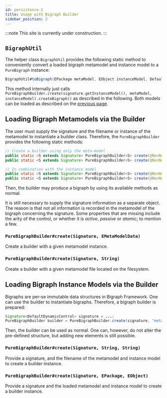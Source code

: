 ```yaml
---
id: persistence-2
title: Usage with Bigraph Builder
sidebar_position: 2
---
```


:::note
This site is currently under construction.
:::

## `BigraphUtil`

The helper class `BigraphUtil` provides the following static method to conveniently convert a loaded bigraph metamodel and instance model
to a `PureBigraph` instance:

```java
BigraphUtil#toBigraph(EPackage metaModel, EObject instanceModel, DefaultDynamicSignature signature): PureBigraph;
```

This method internally just calls `PureBigraphBuilder.create(signature.getInstanceModel(), metaModel, instanceModel).createBigraph()`
as described in the following.
Both models can be loaded as described on the [previous page](../persistence/persistence-intro).

## Loading Bigraph Metamodels via the Builder

The user must supply the signature and the filename or instance of the metamodel to instantiate a builder class.
Therefore, the `PureBigraphBuilder` provides the following static methods:

```java
// Create a builder using only the meta-model
public static <S extends Signature> PureBigraphBuilder<S> create(@NonNull S signature, String metaModelFileName)
public static <S extends Signature> PureBigraphBuilder<S> create(@NonNull S signature, EMetaModelData metaModelData)

// In combination with the instance model
public static <S extends Signature> PureBigraphBuilder<S> create(@NonNull S signature, String metaModelFilePath, String instanceModelFilePath) throws BigraphMetaModelLoadingFailedException
public static <S extends Signature> PureBigraphBuilder<S> create(@NonNull S signature, EPackage metaModel, EObject instanceModel)
```

Then, the builder may produce a bigraph by using its available methods as normal.

It is still necessary to supply the signature information as a separate object.
The reason is that not all information
is recorded in the metamodel of the bigraph concerning the signature.
Some properties that are missing include the arity
of the control, or whether it is _active_, _passive_ or _atomic_; to mention a few.

### `PureBigraphBuilder#create(Signature, EMetaModelData)`

Create a builder with a given metamodel instance.

### `PureBigraphBuilder#create(Signature, String)`

Create a builder with a given metamodel file located on the filesystem.

## Loading Bigraph Instance Models via the Builder

Bigraphs are per-se immutable data structures in Bigraph Framework.
One can use the builder to instantiate bigraphs.
Therefore, a bigraph builder is prepared:

```java
Signature<DefaultDynamicControl> signature = ...;
PureBigraphBuilder builder = PureBigraphBuilder.create(signature, "meta-model.xmi", "instance-model.ecore");
```

Then, the builder can be used as normal. One can, however, do not alter the pre-defined structure, but adding new
elements is still possible.

### `PureBigraphBuilder#create(Signature, String, String)`

Provide a signature, and the filename of the metamodel and instance model to create a builder instance.

### `PureBigraphBuilder#create(Signature, EPackage, EObject)`

Provide a signature and the loaded metamodel and instance model to create a builder instance.
